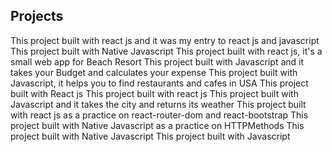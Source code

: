 ## Projects

<ProjectCard title="Small React Weather App" link="https://rc-weather-app.netlify.com" bg="linear-gradient(to right, #D4145A 0%, #FBB03B 100%)">
This project built with react js and it was my entry to react js and javascript
</ProjectCard>

<ProjectCard title="Flashcard Q & A" link="https://flashcard-question-answer.netlify.com/" bg="linear-gradient(to right, #0289c3 0%, #20b2aa 100%)">
This project built with Native Javascript  
</ProjectCard>

<ProjectCard title="React Beach Resort" link="https://beach-resort-app.netlify.com/" bg="linear-gradient(to right, #590e67 0%, #d2548c 100%)">
This project built with react js, it's a small web app for Beach Resort
</ProjectCard>

<ProjectCard title="Javascript Budget App" link="https://budget-app-app.netlify.com/" bg="linear-gradient(to right, #a51414 0%, #f6546a 100%)">
This project built with Javascript and it takes your Budget and calculates your expense 
</ProjectCard>

<ProjectCard title="Zomato Restaurants Finder" link="https://zomato-restaurant-finder.netlify.com/" bg="linear-gradient(to right, #D4145A 0%, #FBB03B 100%)">
This project built with Javascript, it helps you to find restaurants and cafes in USA
</ProjectCard>

<ProjectCard title="React Members App" link="https://react-members-app.netlify.com/" bg="linear-gradient(to right, #0289c3 0%, #20b2aa 100%)">
This project built with React js 
</ProjectCard>

<ProjectCard title="City Tours" link="https://rc-city-tours.netlify.com/" bg="linear-gradient(to right, #590e67 0%, #d2548c 100%)">
This project built with react js
</ProjectCard>

<ProjectCard title="Weather App with Javascript" link="https://js-weather.netlify.com/" bg="linear-gradient(to right, #a51414 0%, #f6546a 100%)">
This project built with Javascript and it takes the city and returns its weather
</ProjectCard>

<ProjectCard title="Small React App" link="https://rc-router-app.herokuapp.com/" bg="linear-gradient(to right, #D4145A 0%, #FBB03B 100%)">
This project built with react js as a practice on react-router-dom and react-bootstrap
</ProjectCard>

<ProjectCard title="HTTPMethods-App" link="https://http-methods-app.netlify.com" bg="linear-gradient(to right, #0289c3 0%, #20b2aa 100%)">
This project built with Native Javascript as a practice on HTTPMethods 
</ProjectCard>

<ProjectCard title="Wikipedia Search App" link="https://wikipedia-Search-App.netlify.com" bg="linear-gradient(to right, #590e67 0%, #d2548c 100%)">
This project built with Native Javascript
</ProjectCard>

<ProjectCard title="Javascript ToDoApp" link="https://js-to-do-app.netlify.com/" bg="linear-gradient(to right, #a51414 0%, #f6546a 100%)">
This project built with Javascript  
</ProjectCard>